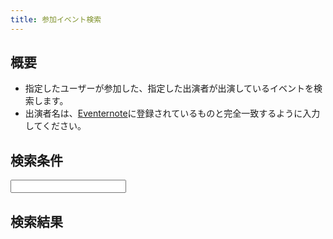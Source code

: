 ```yaml
---
title: 参加イベント検索
---
```



## 概要

- 指定したユーザーが参加した、指定した出演者が出演しているイベントを検索します。
- 出演者名は、[Eventernote](https://www.eventernote.com/actors)に登録されているものと完全一致するように入力してください。

## 検索条件

<div class="not-content">
  <Input client:load />
</div>

## 検索結果

<div class="not-content">
  <Output client:load />
</div>
